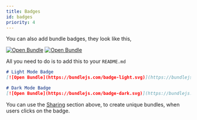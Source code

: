 ```yaml
---
title: Badges
id: badges
priority: 4
---
```


You can also add bundle badges, they look like this,  
  
[![Open Bundle](/badge-light.svg)](https://bundlejs.com/) [![Open Bundle](/badge-dark.svg)](https://bundlejs.com/)

All you need to do is to add this to your `README.md`  

```md
# Light Mode Badge
[![Open Bundle](https://bundlejs.com/badge-light.svg)](https://bundlejs.com/)

# Dark Mode Badge
[![Open Bundle](https://bundlejs.com/badge-dark.svg)](https://bundlejs.com/)
```

You can use the [Sharing](#sharing) section above, to create unique bundles, when users clicks on the badge.